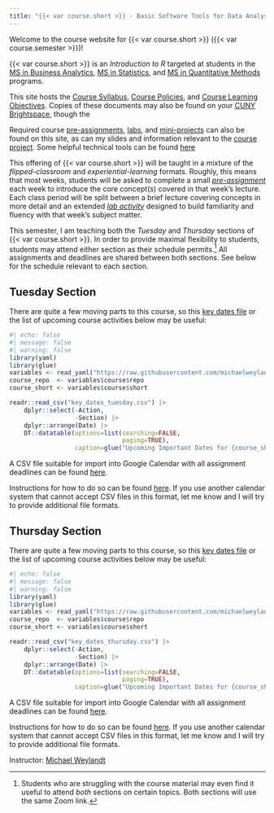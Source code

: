 ```yaml
---
title: "{{< var course.short >}} - Basic Software Tools for Data Analysis"
---
```


Welcome to the course website for {{< var course.short >}} 
({{< var course.semester >}})!

{{< var course.short >}} is an _Introduction to R_ targeted at students in the 
[MS in Business Analytics](https://zicklin.baruch.cuny.edu/academic-programs/graduate/ms/masters-in-business-analytics/), 
[MS in Statistics](https://zicklin.baruch.cuny.edu/academic-programs/graduate/ms/statistics/), 
and [MS in Quantitative Methods](https://zicklin.baruch.cuny.edu/academic-programs/graduate/ms/quantitative-methods-modeling/) 
programs. 

This site hosts the [Course Syllabus](./syllabus.html), 
[Course Policies](./resources.html), and [Course Learning 
Objectives](./objectives.html). Copies of these documents may also be
found on your [CUNY Brightspace](https://brightspace.cuny.edu), though
the 

Required course [pre-assignments](./preassigns.html), [labs](./labs.html), and 
[mini-projects](./miniprojects.html) can also be found on this site, as can
my slides and information relevant to the [course project](./project.html).
Some helpful technical tools can be found [here](./tips.html)

This offering of {{< var course.short >}} will be taught in a mixture of the
*flipped-classroom* and  *experiential-learning* formats. Roughly, this means
that most weeks, students will be asked to complete a small [_pre-assignment_](./preassignments.html) 
each week to introduce the core concept(s) covered in that week's lecture.
Each class period will be split between a brief lecture covering concepts in more
detail and an extended [_lab activity_](./labs.html) designed to build
familiarity and fluency with that week's subject matter. 

This semester, I am teaching both the *Tuesday* and *Thursday* sections of
{{< var course.short >}}. In order to provide maximal flexibility to students, 
students may attend either section as their schedule permits.[^double] All
assignments and deadlines are shared between both sections. See below for the 
schedule relevant to each section. 

[^double]: Students who are struggling with the course material may even find
it useful to attend *both* sections on certain topics. Both sections will
use the same Zoom link.

::: {.panel-tabset}

## Tuesday Section

There are quite a few moving parts to this course, so this [key dates file](./key_dates_tuesday.csv)
or the list of upcoming course activities below may be useful:

```r
#| echo: false
#| message: false
#| warning: false
library(yaml)
library(glue)
variables <- read_yaml("https://raw.githubusercontent.com/michaelweylandt/STA9750/refs/heads/main/_variables.yml")
course_repo  <- variables$course$repo
course_short <- variables$course$short

readr::read_csv("key_dates_tuesday.csv") |> 
    dplyr::select(-Action, 
                  -Section) |>
    dplyr::arrange(Date) |> 
    DT::datatable(options=list(searching=FALSE,
                               paging=TRUE),
                  caption=glue("Upcoming Important Dates for {course_short}"))
```


A CSV file suitable for import into Google Calendar with all assignment 
deadlines can be found [here](./key_dates_students_gcal_tuesday.csv).

Instructions for how to do so can be found
[here](https://support.google.com/calendar/answer/37118?hl=en&co=GENIE.Platform=Desktop).
If you use another calendar system that cannot accept CSV files in this format, 
let me know and I will try to provide additional file formats. 

## Thursday Section 

There are quite a few moving parts to this course, so this [key dates file](./key_dates_thursday.csv)
or the list of upcoming course activities below may be useful:

```r
#| echo: false
#| message: false
#| warning: false
library(yaml)
library(glue)
variables <- read_yaml("https://raw.githubusercontent.com/michaelweylandt/STA9750/refs/heads/main/_variables.yml")
course_repo  <- variables$course$repo
course_short <- variables$course$short

readr::read_csv("key_dates_thursday.csv") |> 
    dplyr::select(-Action, 
                  -Section) |>
    dplyr::arrange(Date) |> 
    DT::datatable(options=list(searching=FALSE,
                               paging=TRUE),
                  caption=glue("Upcoming Important Dates for {course_short}"))
```


A CSV file suitable for import into Google Calendar with all assignment 
deadlines can be found [here](./key_dates_students_gcal_thursday.csv).

Instructions for how to do so can be found
[here](https://support.google.com/calendar/answer/37118?hl=en&co=GENIE.Platform=Desktop).
If you use another calendar system that cannot accept CSV files in this format, 
let me know and I will try to provide additional file formats. 

:::

<script defer>
window.addEventListener("load", function(){
  var filter_date = new Date();
  filter_date.setDate(filter_date.getDate() - 1);
  var filter_string = filter_date.toISOString().split('T')[0]
  $("table").DataTable().rows((idx, data) => data[4] < filter_string).remove().draw();
});
</script>

Instructor: [Michael Weylandt](https://michael-weylandt.com)

